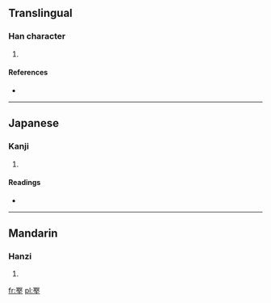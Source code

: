 ==Translingual==

===Han character===
{{Han char|rn=32|rad=土|as=08|sn=11|four=|canj=尸水土 (SEG), XX尸水土 (XXSEG)}}

# {{defn|Han|sort=土08}}

====References====
* {{Han ref|kx=0231.190|dkj=05203|dj=0468.110|hdz=10450.010|uh=57FE|ud=22526}}

----

==Japanese==

===Kanji===
{{ja-kanji|grade=|rs=土08}}

# {{defn|lang=ja|sort=土08}}

====Readings====
* {{ja-readings|on=[[しゅ]] (shu), [[じゅ]] (ju)|kun=}}

----

==Mandarin==

===Hanzi===
{{cmn-hanzi|pin=[[bàn]] ([[ban4]]), [[jù]] ([[ju4]])|wg=pan<sup>4</sup>, chü<sup>4</sup>}}

# {{defn|lang=cmn|sort=土08}}

[[fr:埾]]
[[pl:埾]]